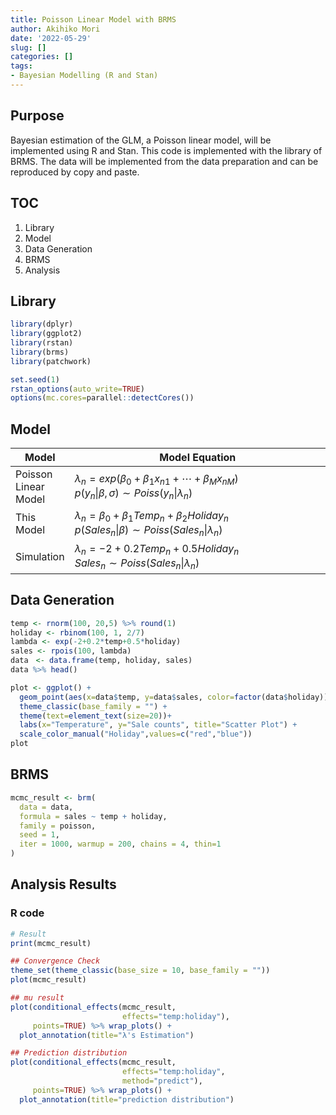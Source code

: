 ```yaml
---
title: Poisson Linear Model with BRMS
author: Akihiko Mori
date: '2022-05-29'
slug: []
categories: []
tags: 
- Bayesian Modelling (R and Stan)
---
```


## Purpose
Bayesian estimation of the GLM, a Poisson linear model, will be implemented using R and Stan. This code is implemented with the library of BRMS.
The data will be implemented from the data preparation and can be reproduced by copy and paste.

## TOC
1. Library
2. Model
3. Data Generation
4. BRMS
5. Analysis

## Library
```r
library(dplyr)
library(ggplot2)
library(rstan)
library(brms)
library(patchwork)

set.seed(1)
rstan_options(auto_write=TRUE)
options(mc.cores=parallel::detectCores())
```

## Model
| Model | Model Equation |
|-------|----------------------------------|
| Poisson Linear Model | $\lambda_n=exp(\beta_0+\beta_1x_{n1}+\cdots +\beta_{M}x_{nM})$ <br />$p(y_n | \beta,\sigma) \sim Poiss(y_n|\lambda_n)$<br /> |
| This Model          | $\lambda_n=\beta_0+\beta_1Temp_n+\beta_2Holiday_n$ <br />$p(Sales_n | \beta) \sim Poiss(Sales_n | \lambda_n)$<br />   |
| Simulation          |$\lambda_n=-2+0.2Temp_n+0.5Holiday_n$ <br />$Sales_n \sim Poiss(Sales_n | \lambda_n)$<br /> |

## Data Generation
```r
temp <- rnorm(100, 20,5) %>% round(1) 
holiday <- rbinom(100, 1, 2/7)
lambda <- exp(-2+0.2*temp+0.5*holiday)
sales <- rpois(100, lambda)
data　<- data.frame(temp, holiday, sales)
data %>% head()

plot <- ggplot() +
  geom_point(aes(x=data$temp, y=data$sales, color=factor(data$holiday))) + 
  theme_classic(base_family = "") +
  theme(text=element_text(size=20))+
  labs(x="Temperature", y="Sale counts", title="Scatter Plot") +
  scale_color_manual("Holiday",values=c("red","blue"))
plot
```

## BRMS
```r
mcmc_result <- brm(
  data = data,
  formula = sales ~ temp + holiday,
  family = poisson,
  seed = 1,
  iter = 1000, warmup = 200, chains = 4, thin=1
)
```


## Analysis Results
### R code
```r
# Result
print(mcmc_result)

## Convergence Check
theme_set(theme_classic(base_size = 10, base_family = ""))
plot(mcmc_result)

## mu result
plot(conditional_effects(mcmc_result, 
                         effects="temp:holiday"), 
     points=TRUE) %>% wrap_plots() +
  plot_annotation(title="λ's Estimation")

## Prediction distribution
plot(conditional_effects(mcmc_result, 
                         effects="temp:holiday", 
                         method="predict"),
     points=TRUE) %>% wrap_plots() +
  plot_annotation(title="prediction distribution")
```